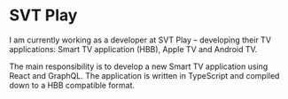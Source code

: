 
<Banner>
  <BannerItem image="/images/projects/schnoor/schnoor-1200x510.jpg" />
</Banner >

<ProjectsSubmenu />

# SVT Play

I am currently working as a developer at SVT Play – developing their TV applications: Smart TV application (HBB), Apple TV and Android TV.

The main responsibility is to develop a new Smart TV application using React and GraphQL. The application is written in TypeScript and compiled down to a HBB compatible format.
